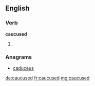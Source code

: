 ==English==

===Verb===
'''caucused'''

# {{past of|caucus}}

===Anagrams===
* [[caduceus#English|caduceus]]

[[de:caucused]]
[[fr:caucused]]
[[mg:caucused]]